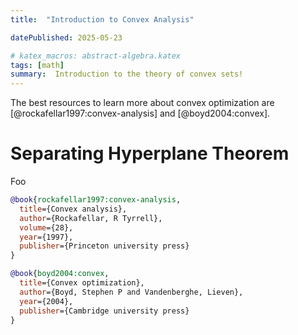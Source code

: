 ```yaml
---
title:  "Introduction to Convex Analysis"

datePublished: 2025-05-23

# katex_macros: abstract-algebra.katex
tags: [math]
summary:  Introduction to the theory of convex sets!
---
```



The best resources to learn more about convex optimization are [@rockafellar1997:convex-analysis] and [@boyd2004:convex].

# Separating Hyperplane Theorem

<Theorem title="Separating Hyperplane Theorem">
Foo
</Theorem>

<Example />

```bibtex
@book{rockafellar1997:convex-analysis,
  title={Convex analysis},
  author={Rockafellar, R Tyrrell},
  volume={28},
  year={1997},
  publisher={Princeton university press}
}

@book{boyd2004:convex,
  title={Convex optimization},
  author={Boyd, Stephen P and Vandenberghe, Lieven},
  year={2004},
  publisher={Cambridge university press}
}
```